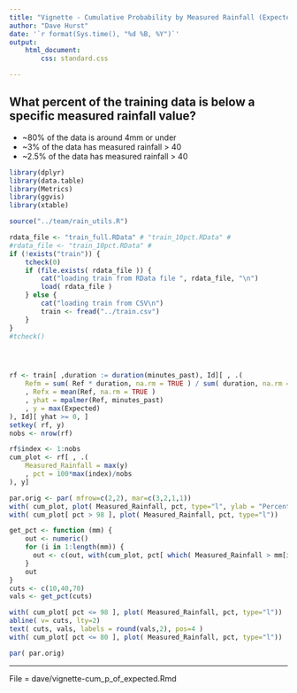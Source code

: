 ```yaml
---
title: "Vignette - Cumulative Probability by Measured Rainfall (Expected)"
author: "Dave Hurst"
date: '`r format(Sys.time(), "%d %B, %Y")`'
output: 
    html_document:
        css: standard.css

---
```


## What percent of the training data is below a specific measured rainfall value?

* ~80% of the data is around 4mm or under
* ~3% of the data has measured rainfall > 40
* ~2.5% of the data has measured rainfall > 40

```r

library(dplyr)
library(data.table)
library(Metrics)
library(ggvis)
library(xtable)

source("../team/rain_utils.R")

rdata_file <- "train_full.RData" # "train_10pct.RData" # 
#rdata_file <- "train_10pct.RData" # 
if (!exists("train")) {
    tcheck(0)
    if (file.exists( rdata_file )) {
        cat("loading train from RData file ", rdata_file, "\n")
        load( rdata_file )
    } else {
        cat("loading train from CSV\n")
        train <- fread("../train.csv")
    }
}
#tcheck()




rf <- train[ ,duration := duration(minutes_past), Id][ , .(
    Refm = sum( Ref * duration, na.rm = TRUE ) / sum( duration, na.rm = TRUE )
    , Refx = mean(Ref, na.rm = TRUE )
    , yhat = mpalmer(Ref, minutes_past)
    , y = max(Expected)
), Id][ yhat >= 0, ]
setkey( rf, y)
nobs <- nrow(rf)

rf$index <- 1:nobs
cum_plot <- rf[ , .(
    Measured_Rainfall = max(y)
    , pct = 100*max(index)/nobs
), y]

par.orig <- par( mfrow=c(2,2), mar=c(3,2,1,1))
with( cum_plot, plot( Measured_Rainfall, pct, type="l", ylab = "Percent of dataset <= Measured"))
with( cum_plot[ pct > 98 ], plot( Measured_Rainfall, pct, type="l"))

get_pct <- function (mm) {
    out <- numeric()
    for (i in 1:length(mm)) {
      out <- c(out, with(cum_plot, pct[ which( Measured_Rainfall > mm[i])[1] ] ))
    }
    out
}
cuts <- c(10,40,70)
vals <- get_pct(cuts)

with( cum_plot[ pct <= 98 ], plot( Measured_Rainfall, pct, type="l"))
abline( v= cuts, lty=2)
text( cuts, vals, labels = round(vals,2), pos=4 )
with( cum_plot[ pct <= 80 ], plot( Measured_Rainfall, pct, type="l"))

par( par.orig)

```

--------

File = dave/vignette-cum_p_of_expected.Rmd


